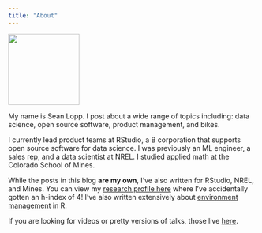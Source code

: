 ```yaml
---
title: "About"
---
```


![](images/paste-C11888D2.png){style="width: 144px;"}

My name is Sean Lopp. I post about a wide range of topics including: data science, open source software, product management, and bikes.

I currently lead product teams at RStudio, a B corporation that supports open source software for data science. I was previously an ML engineer, a sales rep, and a data scientist at NREL. I studied applied math at the Colorado School of Mines. \

While the posts in this blog **are my own**, I've also written for RStudio, NREL, and Mines. You can view my [research profile here](https://www.semanticscholar.org/author/Sean-Lopp/8719760) where I've accidentally gotten an h-index of 4! I've also written extensively about [environment management](https://environments.rstudio.com) in R.

If you are looking for videos or pretty versions of talks, those live [here](https://rstudio.com/speakers/sean-lopp/).

